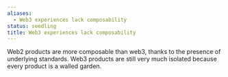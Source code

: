 ```yaml
---
aliases:
  - Web3 experiences lack composability
status: seedling
title: Web3 experiences lack composability
---
```

Web2 products are more composable than web3, thanks to the presence of underlying standards. Web3 products are still very much isolated because every product is a walled garden.
